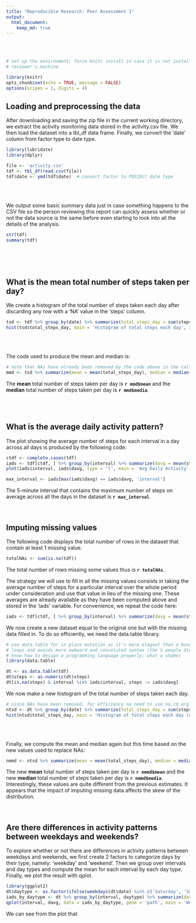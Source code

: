 ```yaml
---
title: "Reproducible Research: Peer Assessment 1"
output: 
  html_document:
    keep_md: true
---
```

<br><br>

```r
# set up the environment; force knitr install in case it is not installed on 
# reviewer's machine

library(knitr)
opts_chunk$set(echo = TRUE, message = FALSE)
options(scipen = 1, digits = 4)
```

## Loading and preprocessing the data   

After downloading and saving the zip file in the current working directory, we
extract the activity monitoring data stored in the activity.csv file. We then 
load the dataset into a tbl_df data frame. Finally, we convert the 'date' 
column from factor type to date type.

```r
library(lubridate)
library(dplyr)

file <- 'activity.csv'
tdf <- tbl_df(read.csv(file))
tdf$date <- ymd(tdf$date)  # convert factor to POSIXct date type
```
<br><br>

We output some basic summary data just in case something happens to the CSV file 
so the person reviewing this report can quickly assess whether or not the data
source is the same before even starting to look into all the details of the 
analysis.

```r
str(tdf)
summary(tdf)
```
<br><br><br>

## What is the mean total number of steps taken per day?   

We create a histogram of the total number of steps taken each day after 
discarding any row with a 'NA' value in the 'steps' column.   

```r
tsd <- tdf %>% group_by(date) %>% summarize(total_steps_day = sum(steps, na.rm = TRUE))
hist(tsd$total_steps_day, main = 'Histogram of total steps each day', xlab = 'Total steps')
```
<br><br>

The code used to produce the mean and median is:

```r
# note that NAs have already been removed by the code above in the call to sum()
mmd <- tsd %>% summarize(mean = mean(total_steps_day), median = median(total_steps_day))
```

The **mean** total number of steps taken per day is **`r mmd$mean`** and the 
**median** total number of steps taken per day is **`r mmd$media`**.  
<br><br><br>

## What is the average daily activity pattern?

The plot showing the average number of steps for each interval in a day across 
all days is produced by the following code:   

```r
ctdf <- complete.cases(tdf)
iads <- tdf[ctdf, ] %>% group_by(interval) %>% summarize(davg = mean(steps))
plot(iads$interval, iads$davg, type = 'l', main = 'Avg Daily Activity', xlab = '5-min interval', ylab = 'Avg Steps')
```


```r
max_interval <- iads[max(iads$davg) == iads$davg, 'interval']
```
The 5-minute interval that contains the maximum number of steps on average across all the days in the dataset is **`r max_interval`**.
<br><br><br>

## Imputing missing values

The following code displays the total number of rows in the dataset that contain 
at least 1 missing value.

```r
totalNAs <- sum(is.na(tdf))
```

The total number of rows missing some values thus is **`r totalNAs`**.

The strategy we will use to fill in all the missing values consists in taking
the average number of steps for a particular interval over the whole period under
consideration and use that value in lieu of the missing one. These averages are
already available as they have been computed above and stored in the 'iads' 
variable. For convenience, we repeat the code here:

```r
iads <- tdf[ctdf, ] %>% group_by(interval) %>% summarize(davg = mean(steps))
```

We now create a new dataset equal to the original one but with the missing 
data filled in. To do so efficiently, we need the data.table library.

```r
# use data.table for in place mutation as it's more elegant than a bunch of
# loops and avoids more awkward and convoluted syntax (the S people didn't
# know how to design a programming language properly; what a shame)
library(data.table)

dt <- as.data.table(tdf)
dt$steps <- as.numeric(dt$steps)
dt[is.na(steps) & interval %in% iads$interval, steps := iads$davg]
```

We now make a new histogram of the total number of steps taken each day.

```r
# since NAs have been removed, for efficiency no need to use na.rm arg
ntsd <- dt %>% group_by(date) %>% summarize(total_steps_day = sum(steps)) 
hist(ntsd$total_steps_day, main = 'Histogram of total steps each day (no NAs)', xlab = 'Total steps')
```
<br><br>

Finally, we compute the mean and median again but this time based on the new 
values used to replace NAs:

```r
nmmd <- ntsd %>% summarize(mean = mean(total_steps_day), median = median(total_steps_day))
```

The new **mean** total number of steps taken per day is **`r nmmd$mean`** and 
the new **median** total number of steps taken per day is **`r nmmd$media`**.  Interestingly, 
these values are quite different from the previous estimates. It appears that 
the impact of imputing missing data affects the skew of the distribution.
<br><br><br>


## Are there differences in activity patterns between weekdays and weekends?

To explore whether or not there are differences in activity patterns between weekdays and weekends, we first create 2 factors to categorize days by their type, namely: 'weekday' and 'weekend'.  Then we group over intervals and day types and compute the mean for each interval by each day type. Finally, we plot the result with qplot.

```r
library(ggplot2)
dt$daytype <- as.factor(ifelse(weekdays(dt$date) %in% c('Saturday', 'Sunday'), 'weekend', 'weekday'))
iads_by_daytype <- dt %>% group_by(interval, daytype) %>% summarize(davg = mean(steps))
qplot(interval, davg, data = iads_by_daytype, geom = 'path', main = 'Weekday vs weekend activity patterns', ylab = 'Number of steps') + facet_wrap(~ daytype, nrow = 2)
```

We can see from the plot that 